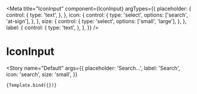 
<Meta
	title="IconInput"
	component={IconInput}
	argTypes={{
		placeholder: {
			control: {
				type: 'text',
			},
		},
		icon: {
			control: {
				type: 'select',
				options: ['search', 'at-sign'],
			},
		},
		size: {
			control: {
				type: 'select',
				options: ['small', 'large'],
			},
		},
		label: {
			control: {
				type: 'text',
			},
		},
	}}
/>


# IconInput

<Story
	name="Default"
	args={{
		placeholder: 'Search…',
		label: 'Search',
		icon: 'search',
		size: 'small',
	}}
>
	{Template.bind({})}
</Story>
